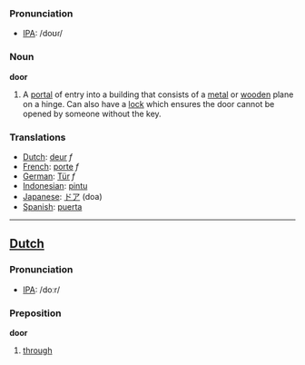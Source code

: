 === Pronunciation ===
*[[w:IPA|IPA]]: /doʊɾ/

=== Noun ===

'''door'''

#A [[portal]] of entry into a building that consists of a [[metal]] or [[wood]]en plane on a hinge.  Can also have a [[lock]] which ensures the door cannot be opened by someone without the key.

=== Translations ===
*[[Dutch]]: [[deur]] ''f''
*[[French]]: [[porte]] ''f''
*[[German]]: [[Tür]] ''f''
*[[Indonesian]]: [[pintu]]
*[[Japanese]]: [[ドア]] (doa)
*[[Spanish]]: [[puerta]]

----

==[[Dutch]]==

=== Pronunciation ===
*[[w:IPA|IPA]]: /doːr/

=== Preposition ===

'''door'''

# [[through]]